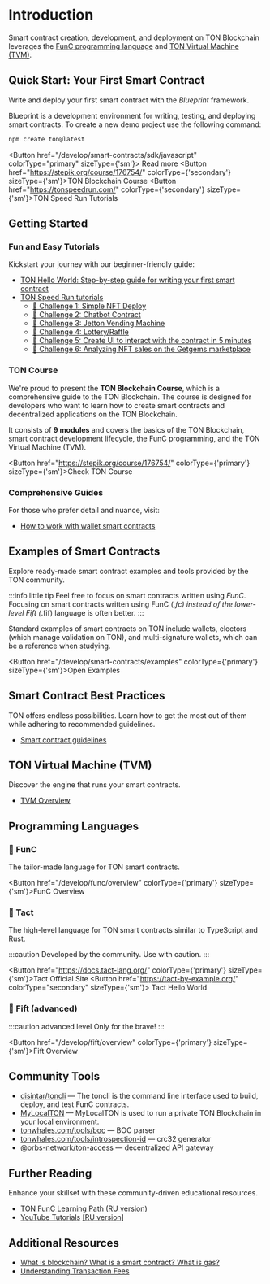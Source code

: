 
# Introduction

Smart contract creation, development, and deployment on TON Blockchain leverages the [FunC programming language](/develop/smart-contracts/#func-language) and [TON Virtual Machine (TVM)](/develop/smart-contracts/#ton-virtual-machine).

## Quick Start: Your First Smart Contract

Write and deploy your first smart contract with the _Blueprint_ framework.

Blueprint is a development environment for writing, testing, and deploying smart contracts.
To create a new demo project use the following command:

```bash
npm create ton@latest
```

<Button href="/develop/smart-contracts/sdk/javascript" colorType="primary" sizeType={'sm'}>
  Read more
</Button>
<Button href="https://stepik.org/course/176754/" colorType={'secondary'} sizeType={'sm'}>TON Blockchain Course</Button>
<Button href="https://tonspeedrun.com/" colorType={'secondary'} sizeType={'sm'}>TON Speed Run Tutorials</Button>

## Getting Started

### Fun and Easy Tutorials

Kickstart your journey with our beginner-friendly guide:

- [TON Hello World: Step-by-step guide for writing your first smart contract](https://ton-community.github.io/tutorials/02-contract/)
- [TON Speed Run tutorials](https://tonspeedrun.com/)
  - [🚩 Challenge 1: Simple NFT Deploy](https://github.com/romanovichim/TONQuest1)
  - [🚩 Challenge 2: Chatbot Contract](https://github.com/romanovichim/TONQuest2)
  - [🚩 Challenge 3: Jetton Vending Machine](https://github.com/romanovichim/TONQuest3)
  - [🚩 Challenge 4: Lottery/Raffle](https://github.com/romanovichim/TONQuest4)
  - [🚩 Challenge 5: Create UI to interact with the contract in 5 minutes](https://github.com/romanovichim/TONQuest5)
  - [🚩 Challenge 6: Analyzing NFT sales on the Getgems marketplace](https://github.com/romanovichim/TONQuest6)

### TON Course

We're proud to present the **TON Blockchain Course**, which is a comprehensive guide to the TON Blockchain. The course is designed for developers who want to learn how to create smart contracts and decentralized applications on the TON Blockchain.

It consists of **9 modules** and covers the basics of the TON Blockchain, smart contract development lifecycle, the FunC programming, and the TON Virtual Machine (TVM).

<Button href="https://stepik.org/course/176754/" colorType={'primary'} sizeType={'sm'}>Check TON Course</Button>

### Comprehensive Guides

For those who prefer detail and nuance, visit:

- [How to work with wallet smart contracts](/develop/smart-contracts/tutorials/wallet)

## Examples of Smart Contracts

Explore ready-made smart contract examples and tools provided by the TON community.

:::info little tip
Feel free to focus on smart contracts written using _FunC_. Focusing on smart contracts written using FunC (_.fc) instead of the lower-level Fift (_.fif) language is often better.
:::

Standard examples of smart contracts on TON include wallets, electors (which manage validation on TON), and multi-signature wallets, which can be a reference when studying.

<Button href="/develop/smart-contracts/examples" colorType={'primary'} sizeType={'sm'}>Open Examples</Button>

## Smart Contract Best Practices

TON offers endless possibilities. Learn how to get the most out of them while adhering to recommended guidelines.

- [Smart contract guidelines](/develop/smart-contracts/guidelines)

## TON Virtual Machine (TVM)

Discover the engine that runs your smart contracts.

- [TVM Overview](/learn/tvm-instructions/tvm-overview)

## Programming Languages

### 📘 FunC

The tailor-made language for TON smart contracts.

<Button href="/develop/func/overview" colorType={'primary'} sizeType={'sm'}>FunC Overview</Button>

### 📒 Tact

The high-level language for TON smart contracts similar to TypeScript and Rust.

:::caution
Developed by the community. Use with caution.
:::

<Button href="https://docs.tact-lang.org/" colorType={'primary'} sizeType={'sm'}>Tact Official Site</Button>
<Button href="https://tact-by-example.org/"
        colorType="secondary" sizeType={'sm'}>
  Tact Hello World
</Button>

### 📕 Fift (advanced)

:::caution advanced level
Only for the brave!
:::

<Button href="/develop/fift/overview" colorType={'primary'} sizeType={'sm'}>Fift Overview</Button>

## Community Tools

- [disintar/toncli](/develop/smart-contracts/sdk/toncli) — The toncli is the command line interface used to build, deploy, and test FunC contracts.
- [MyLocalTON](/participate/run-nodes/local-ton) — MyLocalTON is used to run a private TON Blockchain in your local environment.
- [tonwhales.com/tools/boc](https://tonwhales.com/tools/boc) — BOC parser
- [tonwhales.com/tools/introspection-id](https://tonwhales.com/tools/introspection-id) — crc32 generator
- [@orbs-network/ton-access](https://www.orbs.com/ton-access/) — decentralized API gateway

## Further Reading

Enhance your skillset with these community-driven educational resources.

- [TON FunC Learning Path](https://blog.ton.org/func-journey) ([RU version](https://github.com/romanovichim/TonFunClessons_ru))
- [YouTube Tutorials](https://www.youtube.com/@TONDevStudy) [[RU version]](https://www.youtube.com/@WikiMar)

## Additional Resources

- [What is blockchain? What is a smart contract? What is gas?](https://blog.ton.org/what-is-blockchain)
- [Understanding Transaction Fees](/develop/smart-contracts/fees#how-to-calculate-fees)
